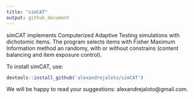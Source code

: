 ```yaml
---
title: "simCAT"
output: github_document
---
```


simCAT implements Computerized Adaptive Testing simulations with dichotomic 
items. The program selects items with Fisher Maximum Information method an randomy, 
with or without constrains (content balancing and item exposure control).

To install simCAT, use:

```r
devtools::install_github('alexandrejaloto/simCAT')
```

We will be happy to read your suggestions: alexandrejaloto@gmail.com.
